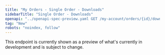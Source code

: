 ```yaml
---
title: "My Orders - Single Order - Downloads"
sidebarTitle: "Single Order - Downloads"
openapi: "../openapi-spec-preview.yaml GET /my-account/orders/{id}/downloads"
tag: "New"
robots: "noindex, follow"
---
```


<Warning>
    This endpoint is currently shown as a preview of what's currently in development and is subject to change.
</Warning>
